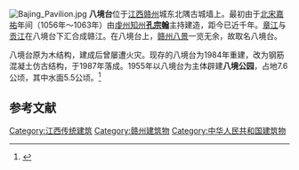 [[File:Bajing_Pavilion.jpg|right]]
'''八境台'''位于[[江西|江西]][[赣州|赣州]]城东北隅古城墙上。最初由于[[北宋|北宋]][[嘉祐|嘉祐]]年间（1056年～1063年）由[[虔州|虔州]][[知州|知州]]'''[[孔宗翰|孔宗翰]]'''主持建造，距今已近千年。[[章水_(赣江)|章江]]与[[贡江|贡江]]在八境台下汇合成赣江。在八境台上，[[赣州八景|赣州八景]]一览无余，故取名八境台。

八境台原为木结构，建成后曾屡遭火灾。现存的八境台为1984年重建，改为钢筋混凝土仿古结构，于1987年落成。1955年以八境台为主体辟建'''八境公园'''，占地7.6公顷，其中水面5.5公顷。<ref>{{Cite web |url=http://gz.jxcn.cn/news/2006-2/200623123539.htm |title="千载悠悠八境台", 赣南日报 |access-date=2008-08-13 |archive-url=https://web.archive.org/web/20070608102118/http://gz.jxcn.cn/news/2006-2/200623123539.htm |archive-date=2007-06-08 |dead-url=yes }}</ref> 

==参考文献==
{{Reflist|2}}

[[Category:江西传统建筑|Category:江西传统建筑]]
[[Category:赣州建筑物|Category:赣州建筑物]]
[[Category:中华人民共和国建筑物|Category:中华人民共和国建筑物]]